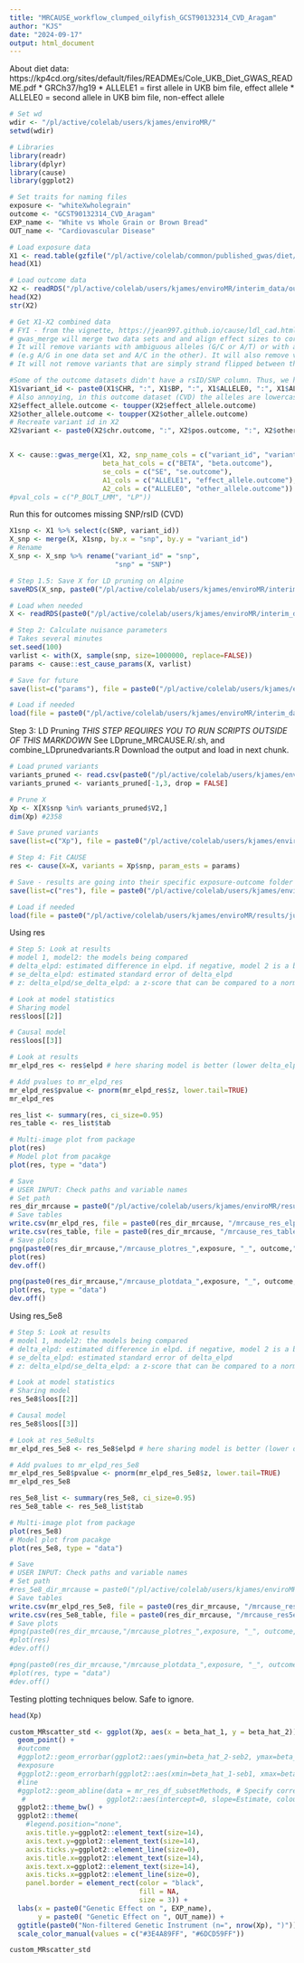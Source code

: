 ```yaml
---
title: "MRCAUSE_workflow_clumped_oilyfish_GCST90132314_CVD_Aragam"
author: "KJS"
date: "2024-09-17"
output: html_document
---
```


About diet data: https://kp4cd.org/sites/default/files/READMEs/Cole_UKB_Diet_GWAS_README.pdf
* GRCh37/hg19
* ALLELE1 = first allele in UKB bim file, effect allele
* ALLELE0 = second allele in UKB bim file, non-effect allele

```r
# Set wd
wdir <- "/pl/active/colelab/users/kjames/enviroMR/"
setwd(wdir)

# Libraries
library(readr)
library(dplyr)
library(cause)
library(ggplot2)
```

```r
# Set traits for naming files 
exposure <- "whiteXwholegrain"
outcome <- "GCST90132314_CVD_Aragam" 
EXP_name <- "White vs Whole Grain or Brown Bread"
OUT_name <- "Cardiovascular Disease"

# Load exposure data
X1 <- read.table(gzfile("/pl/active/colelab/common/published_gwas/diet/cole_naturecomm_2020/BOLTlmm_UKB_genoQCEURN455146_v3_diet_bread_typeused.1448.average_bin4_BgenSnps_mac20_maf0.005_info0.6.gz"), header = TRUE)
head(X1)

# Load outcome data
X2 <- readRDS("/pl/active/colelab/users/kjames/enviroMR/interim_data/outcome/formatted_GCST90132314_CVD_Aragam_GRCh37.rds")
head(X2)
str(X2)
```

```r
# Get X1-X2 combined data
# FYI - from the vignette, https://jean997.github.io/cause/ldl_cad.html 
# gwas_merge will merge two data sets and and align effect sizes to correspond to the same allele.
# It will remove variants with ambiguous alleles (G/C or A/T) or with alleles that do not match between data sets
# (e.g A/G in one data set and A/C in the other). It will also remove variants that are duplicated in either data set.
# It will not remove variants that are simply strand flipped between the two data sets (e. g. A/C in one data set, T/G in the other)

#Some of the outcome datasets didn't have a rsID/SNP column. Thus, we have to merge using variant ID. Create a variant ID column in X1 (diet data) that matches the X2 format (chr:bp:other:effect)
X1$variant_id <- paste0(X1$CHR, ":", X1$BP, ":", X1$ALLELE0, ":", X1$ALLELE1)
# Also annoying, in this outcome dataset (CVD) the alleles are lowercase
X2$effect_allele.outcome <- toupper(X2$effect_allele.outcome)
X2$other_allele.outcome <- toupper(X2$other_allele.outcome)
# Recreate variant id in X2 
X2$variant <- paste0(X2$chr.outcome, ":", X2$pos.outcome, ":", X2$other_allele.outcome, ":", X2$effect_allele.outcome)


X <- cause::gwas_merge(X1, X2, snp_name_cols = c("variant_id", "variant"), 
                       beta_hat_cols = c("BETA", "beta.outcome"), 
                       se_cols = c("SE", "se.outcome"), 
                       A1_cols = c("ALLELE1", "effect_allele.outcome"), # EFFECT ALLELE, per vignette example
                       A2_cols = c("ALLELE0", "other_allele.outcome"))
#pval_cols = c("P_BOLT_LMM", "LP"))
```

Run this for outcomes missing SNP/rsID (CVD)
```r
X1snp <- X1 %>% select(c(SNP, variant_id))
X_snp <- merge(X, X1snp, by.x = "snp", by.y = "variant_id")
# Rename
X_snp <- X_snp %>% rename("variant_id" = "snp",
                          "snp" = "SNP")
```

```r
# Step 1.5: Save X for LD pruning on Alpine
saveRDS(X_snp, paste0("/pl/active/colelab/users/kjames/enviroMR/interim_data/MRCAUSE/", exposure, "_", outcome, "_nonLDpruned.rds"))

# Load when needed
X <- readRDS(paste0("/pl/active/colelab/users/kjames/enviroMR/interim_data/MRCAUSE/", exposure, "_", outcome, "_nonLDpruned.rds"))
```


```r
# Step 2: Calculate nuisance parameters
# Takes several minutes
set.seed(100)
varlist <- with(X, sample(snp, size=1000000, replace=FALSE))
params <- cause::est_cause_params(X, varlist)

# Save for future
save(list=c("params"), file = paste0("/pl/active/colelab/users/kjames/enviroMR/interim_data/MRCAUSE/", exposure, "_", outcome, "_nonLDpruned_params.Rdata"))

# Load if needed
load(file = paste0("/pl/active/colelab/users/kjames/enviroMR/interim_data/MRCAUSE/", exposure, "_", outcome, "_nonLDpruned_params.Rdata"))
```

Step 3: LD Pruning
*THIS STEP REQUIRES YOU TO RUN SCRIPTS OUTSIDE OF THIS MARKDOWN*
See LDprune_MRCAUSE.R/.sh, and combine_LDprunedvariants.R
Download the output and load in next chunk.

```r
# Load pruned variants
variants_pruned <- read.csv(paste0("/pl/active/colelab/users/kjames/enviroMR/MR_CAUSE/pruned_data/LD_1KG_pruned_",exposure,"_",outcome,".csv"))
variants_pruned <- variants_pruned[-1,3, drop = FALSE]

# Prune X
Xp <- X[X$snp %in% variants_pruned$V2,]
dim(Xp) #2358

# Save pruned variants
save(list=c("Xp"), file = paste0("/pl/active/colelab/users/kjames/enviroMR/interim_data/MRCAUSE/", exposure, "_", outcome, "_LDpruned_variants.Rdata"))
```

```r
# Step 4: Fit CAUSE
res <- cause(X=X, variants = Xp$snp, param_ests = params) 

# Save - results are going into their specific exposure-outcome folder
save(list=c("res"), file = paste0("/pl/active/colelab/users/kjames/enviroMR/results/julie_collab/MRCAUSE/", exposure, "_", outcome,"/MRCAUSE_res_", exposure, "_", outcome, ".Rdata"))

# Load if needed
load(file = paste0("/pl/active/colelab/users/kjames/enviroMR/results/julie_collab/MRCAUSE/",exposure, "_", outcome,"/MRCAUSE_res_", exposure, "_", outcome, ".Rdata"))

```

Using res
```r
# Step 5: Look at results
# model 1, model2: the models being compared
# delta_elpd: estimated difference in elpd. if negative, model 2 is a better fit.
# se_delta_elpd: estimated standard error of delta_elpd
# z: delta_elpd/se_delta_elpd: a z-score that can be compared to a normal distribution to test if the difference in model fit is significant

# Look at model statistics
# Sharing model
res$loos[[2]]

# Causal model
res$loos[[3]]

# Look at results
mr_elpd_res <- res$elpd # here sharing model is better (lower delta_elpd)

# Add pvalues to mr_elpd_res
mr_elpd_res$pvalue <- pnorm(mr_elpd_res$z, lower.tail=TRUE)
mr_elpd_res

res_list <- summary(res, ci_size=0.95)
res_table <- res_list$tab

# Multi-image plot from package
plot(res)
# Model plot from pacakge
plot(res, type = "data")

# Save
# USER INPUT: Check paths and variable names
# Set path
res_dir_mrcause = paste0("/pl/active/colelab/users/kjames/enviroMR/results/julie_collab/MRCAUSE/", exposure, "_", outcome)
# Save tables
write.csv(mr_elpd_res, file = paste0(res_dir_mrcause, "/mrcause_res_elpd_", exposure, "_", outcome, ".csv"))
write.csv(res_table, file = paste0(res_dir_mrcause, "/mrcause_res_table_", exposure, "_", outcome, ".csv"))
# Save plots
png(paste0(res_dir_mrcause,"/mrcause_plotres_",exposure, "_", outcome,"_results.png"), width = 900, height = 600)
plot(res)
dev.off()

png(paste0(res_dir_mrcause,"/mrcause_plotdata_",exposure, "_", outcome,"_results.png"), width = 900, height = 600)
plot(res, type = "data")
dev.off()
```
Using res_5e8
```r
# Step 5: Look at results
# model 1, model2: the models being compared
# delta_elpd: estimated difference in elpd. if negative, model 2 is a better fit.
# se_delta_elpd: estimated standard error of delta_elpd
# z: delta_elpd/se_delta_elpd: a z-score that can be compared to a normal distribution to test if the difference in model fit is significant

# Look at model statistics
# Sharing model
res_5e8$loos[[2]]

# Causal model
res_5e8$loos[[3]]

# Look at res_5e8ults
mr_elpd_res_5e8 <- res_5e8$elpd # here sharing model is better (lower delta_elpd)

# Add pvalues to mr_elpd_res_5e8
mr_elpd_res_5e8$pvalue <- pnorm(mr_elpd_res_5e8$z, lower.tail=TRUE)
mr_elpd_res_5e8

res_5e8_list <- summary(res_5e8, ci_size=0.95)
res_5e8_table <- res_5e8_list$tab

# Multi-image plot from package
plot(res_5e8)
# Model plot from pacakge
plot(res_5e8, type = "data")

# Save
# USER INPUT: Check paths and variable names
# Set path
#res_5e8_dir_mrcause = paste0("/pl/active/colelab/users/kjames/enviroMR/results/julie_collab/MRCAUSE/", exposure, "_", outcome)
# Save tables
write.csv(mr_elpd_res_5e8, file = paste0(res_dir_mrcause, "/mrcause_res5e8_elpd_", exposure, "_", outcome, ".csv"))
write.csv(res_5e8_table, file = paste0(res_dir_mrcause, "/mrcause_res5e8_table_", exposure, "_", outcome, ".csv"))
# Save plots
#png(paste0(res_dir_mrcause,"/mrcause_plotres_",exposure, "_", outcome,"_results.png"), width = 900, height = 600)
#plot(res)
#dev.off()

#png(paste0(res_dir_mrcause,"/mrcause_plotdata_",exposure, "_", outcome,"_results.png"), width = 900, height = 600)
#plot(res, type = "data")
#dev.off()
```

Testing plotting techniques below. Safe to ignore.
```r
head(Xp)

custom_MRscatter_std <- ggplot(Xp, aes(x = beta_hat_1, y = beta_hat_2)) +
  geom_point() +
  #outcome
  #ggplot2::geom_errorbar(ggplot2::aes(ymin=beta_hat_2-seb2, ymax=beta_hat_2+seb2), colour="grey", width=0) +
  #exposure
  #ggplot2::geom_errorbarh(ggplot2::aes(xmin=beta_hat_1-seb1, xmax=beta_hat_1+seb1), colour="grey", height=0) +
  #line
  #ggplot2::geom_abline(data = mr_res_df_subsetMethods, # Specify correct data here
   #                    ggplot2::aes(intercept=0, slope=Estimate, colour=Method), size = 1.75, show.legend=TRUE) + #0 if not MR-Egger
  ggplot2::theme_bw() +
  ggplot2::theme(
    #legend.position="none", 
    axis.title.y=ggplot2::element_text(size=14),
    axis.text.y=ggplot2::element_text(size=14), 
    axis.ticks.y=ggplot2::element_line(size=0),
    axis.title.x=ggplot2::element_text(size=14),
    axis.text.x=ggplot2::element_text(size=14),
    axis.ticks.x=ggplot2::element_line(size=0),
    panel.border = element_rect(color = "black", 
                                fill = NA, 
                                size = 3)) +
  labs(x = paste0("Genetic Effect on ", EXP_name),
       y = paste0( "Genetic Effect on ", OUT_name)) +
  ggtitle(paste0("Non-filtered Genetic Instrument (n=", nrow(Xp), ")")) +
  scale_color_manual(values = c("#3E4A89FF", "#6DCD59FF"))

custom_MRscatter_std
```

